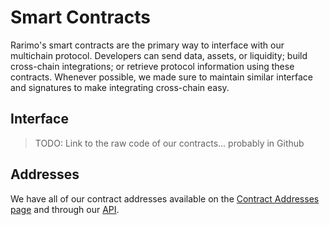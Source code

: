 ---
---

# Smart Contracts

Rarimo's smart contracts are the primary way to interface with our multichain protocol.
Developers can send data, assets, or liquidity; build cross-chain integrations; or retrieve protocol information using these contracts.
Whenever possible, we made sure to maintain similar interface and signatures to make integrating cross-chain easy.

## Interface

> TODO: Link to the raw code of our contracts... probably in Github

## Addresses

We have all of our contract addresses available on the [Contract Addresses page](smart-contracts/addresses.mdx) and through our [API](api/reference/get-chain-list.api.mdx).